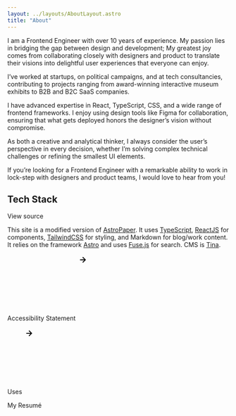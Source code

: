 ```yaml
---
layout: ../layouts/AboutLayout.astro
title: "About"
---
```


I am a Frontend Engineer with over 10 years of experience. My passion lies in bridging the gap between design and development; My greatest joy comes from collaborating closely with designers and product to translate their visions into delightful user experiences that everyone can enjoy.

I’ve worked at startups, on political campaigns, and at tech consultancies, contributing to projects ranging from award-winning interactive museum exhibits to B2B and B2C SaaS companies.

I have advanced expertise in React, TypeScript, CSS, and a wide range of frontend frameworks. I enjoy using design tools like Figma for collaboration, ensuring that what gets deployed honors the designer’s vision without compromise.

As both a creative and analytical thinker, I always consider the user’s perspective in every decision, whether I’m solving complex technical challenges or refining the smallest UI elements.

If you’re looking for a Frontend Engineer with a remarkable ability to work in lock-step with designers and product teams, <LinkButton href="https://www.linkedin.com/in/rachelcantor/">I would love to hear from you!</LinkButton>

<div className="flex justify-between items-end">
    <h2>Tech Stack</h2>
    <LinkButton href="https://github.com/rachelslurs/website" className='mt-8 mb-3 leading-5'>View source <Arrow/></LinkButton>
</div>

This site is a modified version of [AstroPaper](https://github.com/satnaing/astro-paper). It uses [TypeScript](https://www.typescriptlang.org), [ReactJS](https://reactjs.org) for components, [TailwindCSS](https://tailwindcss.com) for styling, and Markdown for blog/work content. It relies on the framework [Astro](https://astro.build) and uses [Fuse.js](https://www.fusejs.io) for search. CMS is [Tina](https://tina.io). 



<p><LinkButton href="/accessibility">Accessibility Statement <svg xmlns="http://www.w3.org/2000/svg"><path d="m11.293 17.293 1.414 1.414L19.414 12l-6.707-6.707-1.414 1.414L15.586 11H6v2h9.586z"></path></svg></LinkButton></p>

<p><LinkButton href="/uses">Uses <svg xmlns="http://www.w3.org/2000/svg"><path d="m11.293 17.293 1.414 1.414L19.414 12l-6.707-6.707-1.414 1.414L15.586 11H6v2h9.586z"></path></svg></LinkButton></p>

<p><LinkButton href="https://rachelcantor.net">My Resumé <Arrow /></LinkButton></p>